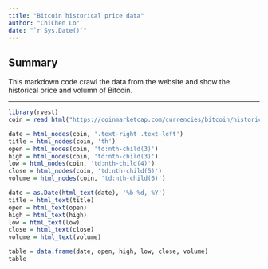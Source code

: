 ```yaml
---
title: "Bitcoin historical price data"
author: "ChiChen Lo"
date: "`r Sys.Date()`"
---
```

## Summary  
This markdown code crawl the data from the website and show the historical price and volumn of Bitcoin.

***
```r
library(rvest)
coin = read_html("https://coinmarketcap.com/currencies/bitcoin/historical-data/?start=20170101&end=20180410")

date = html_nodes(coin, '.text-right .text-left')
title = html_nodes(coin, 'th')
open = html_nodes(coin, 'td:nth-child(3)')
high = html_nodes(coin, 'td:nth-child(3)')
low = html_nodes(coin, 'td:nth-child(4)')
close = html_nodes(coin, 'td:nth-child(5)')
volume = html_nodes(coin, 'td:nth-child(6)')

date = as.Date(html_text(date), '%b %d, %Y')
title = html_text(title)
open = html_text(open)
high = html_text(high)
low = html_text(low)
close = html_text(close)
volume = html_text(volume)

table = data.frame(date, open, high, low, close, volume)
table
```